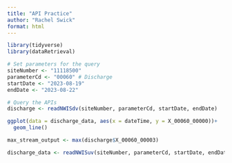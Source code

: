 ```yaml
---
title: "API Practice"
author: "Rachel Swick"
format: html
---
```


```r
library(tidyverse)
library(dataRetrieval)
```

```r
# Set parameters for the query
siteNumber <- "11118500"
parameterCd <- "00060" # Discharge
startDate <- "2023-08-19"
endDate <- "2023-08-22"

# Query the APIs
discharge <- readNWISdv(siteNumber, parameterCd, startDate, endDate)
```

```r
ggplot(data = discharge_data, aes(x = dateTime, y = X_00060_00000))+
  geom_line()

max_stream_output <- max(discharge$X_00060_00003)
```

```r
discharge_data <- readNWISuv(siteNumber, parameterCd, startDate, endDate)
```




